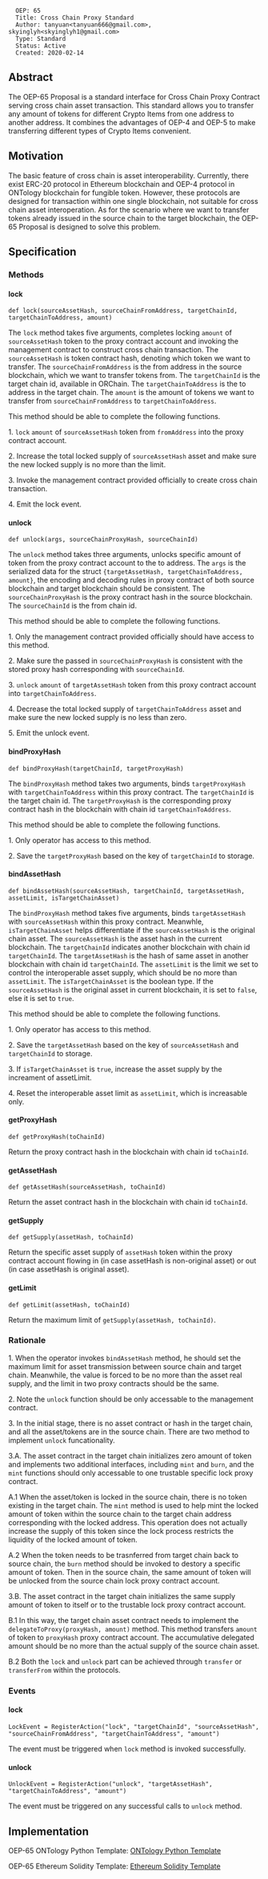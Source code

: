 <pre>
  OEP: 65
  Title: Cross Chain Proxy Standard
  Author: tanyuan<tanyuan666@gmail.com>, skyinglyh<skyinglyh1@gmail.com>
  Type: Standard
  Status: Active
  Created: 2020-02-14
</pre>

==Abstract==


The OEP-65 Proposal is a standard interface for Cross Chain Proxy Contract serving cross chain asset transaction.
This standard allows you to transfer any amount of tokens for different Crypto Items from one address to another address.
It combines the advantages of OEP-4 and OEP-5 to make transferring different types of Crypto Items convenient.

==Motivation==
The basic feature of cross chain is asset interoperability. Currently, there exist ERC-20 protocol in Ethereum blockchain and OEP-4 protocol in ONTology blockchain for fungible token.
However, these protocols are designed for transaction within one single blockchain, not suitable for cross chain asset interoperation. As for the scenario where we want to transfer tokens already issued in the source chain to the target blockchain, the OEP-65 Proposal is designed to solve this problem.

==Specification==

===Methods===

====lock====

<pre>
def lock(sourceAssetHash, sourceChainFromAddress, targetChainId, targetChainToAddress, amount)
</pre>

The <code>lock</code> method takes five arguments, completes locking <code>amount</code> of <code>sourceAssetHash</code> token to the proxy contract account and invoking the management contract to construct cross chain transaction. 
The <code>sourceAssetHash</code> is token contract hash, denoting which token we want to transfer. 
The <code>sourceChainFromAddress</code> is the from address in the source blockchain, which we want to transfer tokens from. 
The <code>targetChainId</code> is the target chain id, available in ORChain.
The <code>targetChainToAddress</code> is the to address in the target chain.
The <code>amount</code> is the amount of tokens we want to transfer from <code>sourceChainFromAddress</code> to <code>targetChainToAddress</code>.

This method should be able to complete the following functions.

1. <code>lock</code> <code>amount</code> of <code>sourceAssetHash</code> token from <code>fromAddress</code> into the proxy contract account.

2. Increase the total locked supply of <code>sourceAssetHash</code> asset and make sure the new locked supply is no more than the limit.

3. Invoke the management contract provided officially to create cross chain transaction.

4. Emit the lock event.

====unlock====

<pre>
def unlock(args, sourceChainProxyHash, sourceChainId)
</pre>

The <code>unlock</code> method takes three arguments, unlocks specific amount of token from the proxy contract account to the to address.
The <code>args</code> is the serialized data for the struct <code>{targetAssetHash, targetChainToAddress, amount}</code>, the encoding and decoding rules in proxy contract of both source blockchain and target blockchain should be consistent.
The <code>sourceChainProxyHash</code> is the proxy contract hash in the source blockchain.
The <code>sourceChainId</code> is the from chain id.

This method should be able to complete the following functions.

1. Only the management contract provided officially should have access to this method.

2. Make sure the passed in <code>sourceChainProxyHash</code> is consistent with the stored proxy hash corresponding with <code>sourceChainId</code>.

3. <code>unlock</code> <code>amount</code> of <code>targetAssetHash</code> token from this proxy contract account into <code>targetChainToAddress</code>.

4. Decrease the total locked supply of <code>targetChainToAddress</code> asset and make sure the new locked supply is no less than zero.

5. Emit the unlock event.

====bindProxyHash====

<pre>
def bindProxyHash(targetChainId, targetProxyHash)
</pre>

The <code>bindProxyHash</code> method takes two arguments, binds <code>targetProxyHash</code> with <code>targetChainToAddress</code> within this proxy contract.
The <code>targetChainId</code> is the target chain id.
The <code>targetProxyHash</code> is the corresponding proxy contract hash in the blockchain with chain id <code>targetChainToAddress</code>.

This method should be able to complete the following functions.

1. Only operator has access to this method.

2. Save the <code>targetProxyHash</code> based on the key of <code>targetChainId</code> to storage.

====bindAssetHash====

<pre>
def bindAssetHash(sourceAssetHash, targetChainId, targetAssetHash, assetLimit, isTargetChainAsset)
</pre>

The <code>bindProxyHash</code> method takes five arguments, binds <code>targetAssetHash</code> with <code>sourceAssetHash</code> within this proxy contract. Meanwhle, <code>isTargetChainAsset</code> helps differentiate if the <code>sourceAssetHash</code> is the original chain asset.
The <code>sourceAssetHash</code> is the asset hash in the current blockchain.
The <code>targetChainId</code> indicates another blockchain with chain id <code>targetChainId</code>.
The <code>targetAssetHash</code> is the hash of same asset in another blockchain with chain id <code>targetChainId</code>.
The <code>assetLimit</code> is the limit we set to control the interoperable asset supply, which should be no more than <code>assetLimit</code>.
The <code>isTargetChainAsset</code> is the boolean type. If the <code>sourceAssetHash</code> is the original asset in current blockchain, it is set to <code>false</code>, else it is set to <code>true</code>.

This method should be able to complete the following functions.

1. Only operator has access to this method.

2. Save the <code>targetAssetHash</code> based on the key of <code>sourceAssetHash</code> and <code>targetChainId</code> to storage.

3. If <code>isTargetChainAsset</code> is <code>true</code>, increase the asset supply by the increament of assetLimit.

4. Reset the interoperable asset limit as <code>assetLimit</code>, which is increasable only.


====getProxyHash====

<pre>
def getProxyHash(toChainId)
</pre>

Return the proxy contract hash in the blockchain with chain id <code>toChainId</code>.

====getAssetHash====

<pre>
def getAssetHash(sourceAssetHash, toChainId)
</pre>

Return the asset contract hash in the blockchain with chain id <code>toChainId</code>.

====getSupply====

<pre>
def getSupply(assetHash, toChainId)
</pre>

Return the specific asset supply of <code>assetHash</code> token within the proxy contract account flowing in (in case assetHash is non-original asset) or out (in case assetHash is original asset).

====getLimit====

<pre>
def getLimit(assetHash, toChainId)
</pre>

Return the maximum limit of <code>getSupply(assetHash, toChainId)</code>.

===Rationale===

1. When the operator invokes <code>bindAssetHash</code> method, he should set the maximum limit for asset transmission between source chain and target chain. Meanwhile, the value is forced to be no more than the asset real supply, and the limit in two proxy contracts should be the same.

2. Note the <code>unlock</code> function should be only accessable to the management contract.

3. In the initial stage, there is no asset contract or hash in the target chain, and all the asset/tokens are in the source chain. There are two method to implement <code>unlock</code> funcationality.

3.A. The asset contract in the target chain initializes zero amount of token and implements two additional interfaces, including <code>mint</code> and <code>burn</code>, and the <code>mint</code> functions should only accessable to one trustable specific lock proxy contract.

A.1 When the asset/token is locked in the source chain, there is no token existing in the target chain. The <code>mint</code> method is used to help mint the locked amount of token within the source chain to the target chain address corresponding with the locked address. This operation does not actually increase the supply of this token since the lock process restricts the liquidity of the locked amount of token.

A.2 When the token needs to be trasnferred from target chain back to source chain, the <code>burn</code> method should be invoked to destory a specific amount of token. Then in the source chain, the same amount of token will be unlocked from the source chain lock proxy contract account.

3.B. The asset contract in the target chain initializes the same supply amount of token to itself or to the trustable lock proxy contract account.

B.1 In this way, the target chain asset contract needs to implement the <code>delegateToProxy(proxyHash, amount)</code> method. This method transfers <code>amount</code> of token to <code>proxyHash</code> proxy contract account. The accumulative delegated amount should be no more than the actual supply of the source chain asset.

B.2 Both the <code>lock</code> and <code>unlock</code> part can be achieved through <code>transfer</code> or <code>transferFrom</code> within the protocols.

===Events===

====lock====

<pre>
LockEvent = RegisterAction("lock", "targetChainId", "sourceAssetHash", "sourceChainFromAddress", "targetChainToAddress", "amount")
</pre>

The event must be triggered when <code>lock</code> method is invoked successfully.

====unlock====

<pre>
UnlockEvent = RegisterAction("unlock", "targetAssetHash", "targetChainToAddress", "amount")
</pre>

The event must be triggered on any successful calls to <code>unlock</code> method.

==Implementation==

OEP-65 ONTology Python Template: [[ToBeAdded | ONTology Python Template]]

OEP-65 Ethereum Solidity Template: [[ToBeAdded | Ethereum Solidity Template]]
